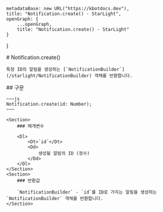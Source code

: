 
    metadataBase: new URL("https://kbotdocs.dev"),
    title: "Notification.create() - StarLight",
    openGraph: {
        ...openGraph,
        title: "Notification.create() - StarLight"
    }
}

<Section>
    # Notification.create()

    특정 ID의 알림을 생성하는 [`NotificationBuilder`](/starlight/NotificationBuilder) 객체를 반환합니다.
</Section>
<Section>
    ## 구문

    ~~~js
    Notification.create(id: Number);
    ~~~

    <Section>
        ### 매개변수

        <Dl>
            <Dt>`id`</Dt>
            <Dd>
                생성될 알림의 ID (정수)
            </Dd>
        </Dl>
    </Section>
    <Section>
        ### 반환값

        `NotificationBuilder` - `id`를 ID로 가지는 알림을 생성하는 `NotificationBuilder` 객체를 반환합니다.
    </Section>
</Section>
